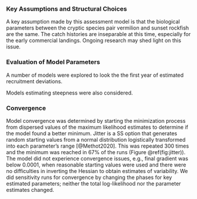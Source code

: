 ### Key Assumptions and Structural Choices

A key assumption made by this assessment model is that the biological parameters between the cryptic species pair vermilion and sunset rockfish are the same. The catch histories are inseparable at this time, especially for 
the early commercial landings. Ongoing research may shed light on this issue.




### Evaluation of Model Parameters

A number of models were explored to look the the first year of estimated recruitment deviations.  

Models estimating steepness were also considered.



### Convergence

Model convergence was determined by starting the minimization process from dispersed 
values of the maximum likelihood estimates to determine if the model found a better 
minimum. Jitter is a SS option that generates random starting values from a normal 
distribution logistically transformed into each parameter’s range [@Methot2020]. This 
was repeated 300 times and the minimum was reached in 67% of the runs  (Figure \@ref(fig:jitter)).
The model did not experience convergence issues, e.g., final gradient was below 0.0001,
when reasonable starting values were used and there were no difficulties in inverting 
the Hessian to obtain estimates of variability.  We did sensitivity runs for 
convergence by changing the phases for key estimated parameters; neither the total 
log-likelihood nor the parameter estimates changed.
